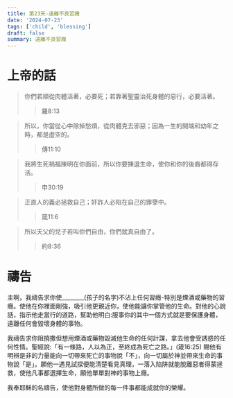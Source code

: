 ```yaml
---
title: 第23天-遠離不良習癮
date: '2024-07-23'
tags: ['child', 'blessing']
draft: false
summary: 遠離不良習癮
---
```


# 上帝的話

> 你們若順從肉體活著，必要死；若靠著聖靈治死身體的惡行，必要活著。
>> 羅8:13

> 所以，你當從心中除掉愁煩，從肉體克去邪惡；因為一生的開端和幼年之時，都是虛空的。
>> 傳11:10

> 我將生死禍福陳明在你面前，所以你要揀選生命，使你和你的後裔都得存活。
>> 申30:19

> 正直人的義必拯救自己；奸詐人必陷在自己的罪孽中。
>> 箴11:6

> 所以天父的兒子若叫你們自由，你們就真自由了。
>> 約8:36

# 禱告

主啊，我禱告求你使________(孩子的名字)不沾上任何習癮-特別是煙酒或藥物的習癮。使他在你裡面剛強，吸引他更親近你，使他能讓你掌管他的生命。對他的心說話，指示他走當行的道路，幫助他明白:服事你的其中一個方式就是要保護身體，遠離任何會毀壞身體的事物。

我禱告求你阻撓撒但想用煙酒或藥物毀滅他生命的任何計謀，拿去他會受誘惑的任何性情。聖經說:「有一條路，人以為正，至終成為死亡之路。」(箴16:25) 賜他有明辨是非的力量能向一切帶來死亡的事物說「不」，向一切屬於神並帶來生命的事物說「是」。願他一遇見試探便能清楚看見真理，一落入陷阱就能脫離惡者得蒙拯救，使他凡事都選擇生命，願他單單對神的事物上癮。

我奉耶穌的名禱告，使他對身體所做的每一件事都能成就你的榮耀。
